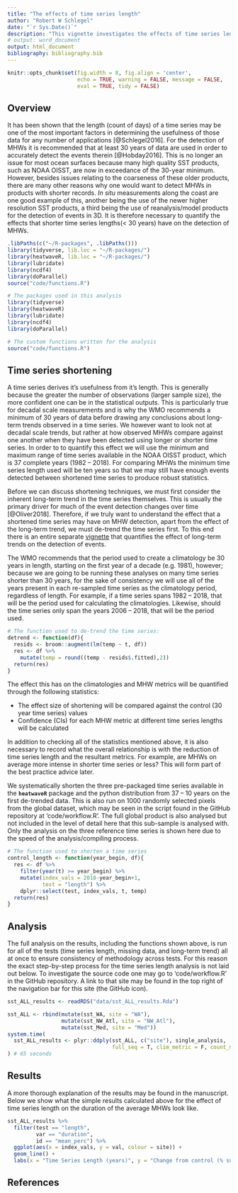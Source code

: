 ```yaml
---
title: "The effects of time series length"
author: "Robert W Schlegel"
date: "`r Sys.Date()`"
description: "This vignette investigates the effects of time series length on the detection of MHWs."
# output: word_document
output: html_document
bibliography: bibliography.bib
---
```


```r
knitr::opts_chunk$set(fig.width = 8, fig.align = 'center',
                      echo = TRUE, warning = FALSE, message = FALSE, 
                      eval = TRUE, tidy = FALSE)
```


## Overview

It has been shown that the length (count of days) of a time series may be one of the most important factors in determining the usefulness of those data for any number of applications [@Schlegel2016]. For the detection of MHWs it is recommended that at least 30 years of data are used in order to accurately detect the events therein [@Hobday2016]. This is no longer an issue for most ocean surfaces because many high quality SST products, such as NOAA OISST, are now in exceedance of the 30-year minimum. However, besides issues relating to the coarseness of these older products, there are many other reasons why one would want to detect MHWs in products with shorter records. _In situ_ measurements along the coast are one good example of this, another being the use of the newer higher resolution SST products, a third being the use of reanalysis/model products for the detection of events in 3D. It is therefore necessary to quantify the effects that shorter time series lengths(< 30 years) have on the detection of MHWs.

```r
.libPaths(c("~/R-packages", .libPaths()))
library(tidyverse, lib.loc = "~/R-packages/")
library(heatwaveR, lib.loc = "~/R-packages/")
library(lubridate)
library(ncdf4)
library(doParallel)
source("code/functions.R")
```

```r
# The packages used in this analysis
library(tidyverse)
library(heatwaveR)
library(lubridate)
library(ncdf4)
library(doParallel)

# The custom functions written for the analysis
source("code/functions.R")
```


## Time series shortening

A time series derives it's usefulness from it's length. This is generally because the greater the number of observations (larger sample size), the more confident one can be in the statistical outputs. This is particularly true for decadal scale measurements and is why the WMO recommends a minimum of 30 years of data before drawing any conclusions about long-term trends observed in a time series. We however want to look not at decadal scale trends, but rather at how observed MHWs compare against one another when they have been detected using longer or shorter time series. In order to to quantify this effect we will use the minimum and maximum range of time series available in the NOAA OISST product, which is 37 complete years (1982 -- 2018). For comparing MHWs the minimum time series length used will be ten years so that we may still have enough events detected between shortened time series to produce robust statistics.

Before we can discuss shortening techniques, we must first consider the inherent long-term trend in the time series themselves. This is usually the primary driver for much of the event detection changes over time [@Oliver2018]. Therefore, if we truly want to understand the effect that a shortened time series may have on MHW detection, apart from the effect of the long-term trend, we must de-trend the time series first. To this end there is an entire separate [vignette](https://robwschlegel.github.io/MHWdetection/articles/trend.html) that quantifies the effect of long-term trends on the detection of events.

The WMO recommends that the period used to create a climatology be 30 years in length, starting on the first year of a decade (e.g. 1981), however; because we are going to be running these analyses on many time series shorter than 30 years, for the sake of consistency we will use all of the years present in each re-sampled time series as the climatology period, regardless of length. For example, if a time series spans 1982 -- 2018, that will be the period used for calculating the climatologies. Likewise, should the time series only span the years 2006 -- 2018, that will be the period used.

```r
# The function used to de-trend the time series:
detrend <- function(df){
  resids <- broom::augment(lm(temp ~ t, df))
  res <- df %>%
    mutate(temp = round((temp - resids$.fitted),2))
  return(res)
}
```

The effect this has on the climatologies and MHW metrics will be quantified through the following statistics:  
  
- The effect size of shortening will be compared against the control (30 year time series) values
- Confidence (CIs) for each MHW metric at different time series lengths will be calculated  
  
In addition to checking all of the statistics mentioned above, it is also necessary to record what the overall relationship is with the reduction of time series length and the resultant metrics. For example, are MHWs on average more intense in shorter time series or less? This will form part of the best practice advice later.

We systematically shorten the three pre-packaged time series available in the __`heatwaveR`__ package and the python distribution from 37 -- 10 years on the first de-trended data. This is also run on 1000 randomly selected pixels from the global dataset, which may be seen in the script found in the GitHub repository at 'code/workflow.R'. The full global product is also analysed but not included in the level of detail here that this sub-sample is analysed with. Only the analysis on the three reference time series is shown here due to the speed of the analysis/compiling process.

```r
# The function used to shorten a time series
control_length <- function(year_begin, df){
  res <- df %>%
    filter(year(t) >= year_begin) %>%
    mutate(index_vals = 2018-year_begin+1,
           test = "length") %>%
    dplyr::select(test, index_vals, t, temp)
  return(res)
}
```


## Analysis

The full analysis on the results, including the functions shown above, is run for all of the tests (time series length, missing data, and long-term trend) all at once to ensure consistency of methodology across tests. For this reason the exact step-by-step process for the time series length analysis is not laid out below. To investigate the source code one may go to 'code/workflow.R' in the GitHub repository. A link to that site may be found in the top right of the navigation bar for this site (the GitHub icon).

```r
sst_ALL_results <- readRDS("data/sst_ALL_results.Rda")
```


```r
sst_ALL <- rbind(mutate(sst_WA, site = "WA"),
                 mutate(sst_NW_Atl, site = "NW_Atl"),
                 mutate(sst_Med, site = "Med"))
system.time(
  sst_ALL_results <- plyr::ddply(sst_ALL, c("site"), single_analysis, .parallel = T,
                                 full_seq = T, clim_metric = F, count_miss = T, windows = T)
) # 65 seconds
```

## Results

A more thorough explanation of the results may be found in the manuscript. Below we show what the simple results calculated above for the effect of time series length on the duration of the average MHWs look like.

```r
sst_ALL_results %>% 
  filter(test == "length",
         var == "duration",
         id == "mean_perc") %>% 
  ggplot(aes(x = index_vals, y = val, colour = site)) +
  geom_line() +
  labs(x = "Time Series Length (years)", y = "Change from control (% sum of days)", colour = "Site")
```


## References

